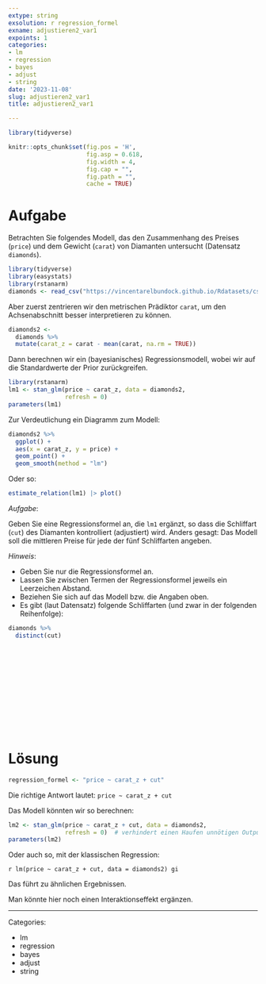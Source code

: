 ```yaml
---
extype: string
exsolution: r regression_formel
exname: adjustieren2_var1
expoints: 1
categories:
- lm
- regression
- bayes
- adjust
- string
date: '2023-11-08'
slug: adjustieren2_var1
title: adjustieren2_var1

---
```




```r
library(tidyverse)

```


```r
knitr::opts_chunk$set(fig.pos = 'H',
                      fig.asp = 0.618,
                      fig.width = 4,
                      fig.cap = "", 
                      fig.path = "",
                      cache = TRUE)
```





# Aufgabe


Betrachten Sie folgendes Modell, das den Zusammenhang des Preises (`price`) 
und dem Gewicht (`carat`) von Diamanten untersucht (Datensatz `diamonds`).

```r
library(tidyverse)
library(easystats)
library(rstanarm)
diamonds <- read_csv("https://vincentarelbundock.github.io/Rdatasets/csv/ggplot2/diamonds.csv")
```



Aber zuerst zentrieren wir den metrischen Prädiktor `carat`, 
um den Achsenabschnitt besser interpretieren zu können. 

```r
diamonds2 <-
  diamonds %>% 
  mutate(carat_z = carat - mean(carat, na.rm = TRUE))
```

Dann berechnen wir ein (bayesianisches) Regressionsmodell, 
wobei wir auf die Standardwerte der Prior zurückgreifen.

```r
library(rstanarm)
lm1 <- stan_glm(price ~ carat_z, data = diamonds2,
                refresh = 0)
parameters(lm1)
```



Zur Verdeutlichung ein Diagramm zum Modell:

```r
diamonds2 %>% 
  ggplot() +
  aes(x = carat_z, y = price) +
  geom_point() + 
  geom_smooth(method = "lm")
```


Oder so:

```r
estimate_relation(lm1) |> plot()
```



*Aufgabe*:

Geben Sie eine Regressionsformel an, die `lm1` ergänzt, so dass die Schliffart (`cut`) des Diamanten kontrolliert (adjustiert) wird. 
Anders gesagt: Das Modell soll die mittleren Preise für jede der fünf Schliffarten angeben. 








*Hinweis*: 

- Geben Sie nur die Regressionsformel an. 
- Lassen Sie zwischen Termen der Regressionsformel jeweils ein Leerzeichen Abstand.
- Beziehen Sie sich auf das Modell bzw. die Angaben oben.
- Es gibt (laut Datensatz) folgende Schliffarten (und zwar in der folgenden Reihenfolge):

```r
diamonds %>% 
  distinct(cut)
```




</br>
</br>
</br>
</br>
</br>
</br>
</br>
</br>
</br>
</br>

# Lösung

```r
regression_formel <- "price ~ carat_z + cut"
```



Die richtige Antwort lautet: `price ~ carat_z + cut` 

Das Modell könnten wir so berechnen:

```r
lm2 <- stan_glm(price ~ carat_z + cut, data = diamonds2,
                refresh = 0)  # verhindert einen Haufen unnötigen Output
parameters(lm2)
```


Oder auch so, mit der klassischen Regression:



```r
lm(price ~ carat_z + cut, data = diamonds2)
gi```


Das führt zu ähnlichen Ergebnissen.


Man könnte hier noch einen Interaktionseffekt ergänzen.



---

Categories: 

- lm
- regression
- bayes
- adjust
- string

